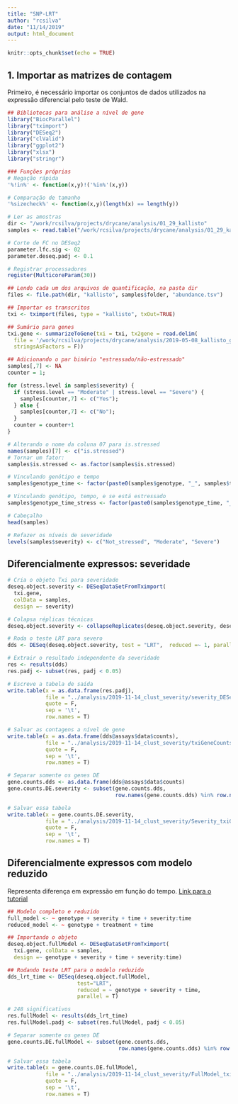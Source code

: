 ```yaml
---
title: "SNP-LRT"
author: "rcsilva"
date: "11/14/2019"
output: html_document
---
```


```r
knitr::opts_chunk$set(echo = TRUE)
```

## 1. Importar as matrizes de contagem

Primeiro, é necessário importar os conjuntos de dados utilizados na expressão diferencial pelo teste de Wald.

```r
## Bibliotecas para análise a nível de gene
library("BiocParallel")
library("tximport")
library("DESeq2")
library("clValid")
library("ggplot2")
library("xlsx")
library("stringr")

### Funções próprias
# Negação rápida
'%!in%' <- function(x,y)!('%in%'(x,y))

# Comparação de tamanho
'%sizecheck%' <- function(x,y)(length(x) == length(y))

# Ler as amostras
dir <- "/work/rcsilva/projects/drycane/analysis/01_29_kallisto"
samples <- read.table("/work/rcsilva/projects/drycane/analysis/01_29_kallisto/samples2.txt", header=T)

# Corte de FC no DESeq2
parameter.lfc.sig <- 02
parameter.deseq.padj <- 0.1

# Registrar processadores
register(MulticoreParam(30))

## Lendo cada um dos arquivos de quantificação, na pasta dir
files <- file.path(dir, "kallisto", samples$folder, "abundance.tsv")

## Importar os transcritos
txi <- tximport(files, type = "kallisto", txOut=TRUE)

## Sumário para genes
txi.gene <- summarizeToGene(txi = txi, tx2gene = read.delim(
  file = '/work/rcsilva/projects/drycane/analysis/2019-05-08_kallisto_gene/correct_map.tsv',
  stringsAsFactors = F))

## Adicionando o par binário "estressado/não-estressado"
samples[,7] <- NA
counter = 1;

for (stress.level in samples$severity) {
  if (stress.level == "Moderate" | stress.level == "Severe") {
    samples[counter,7] <- c("Yes");
  } else {
    samples[counter,7] <- c("No");
  }
  counter = counter+1
}

# Alterando o nome da coluna 07 para is.stressed
names(samples)[7] <- c("is.stressed")
# Tornar um fator:
samples$is.stressed <- as.factor(samples$is.stressed)

# Vinculando genótipo e tempo
samples$genotype_time <- factor(paste0(samples$genotype, "_", samples$time))

# Vinculando genótipo, tempo, e se está estressado
samples$genotype_time_stress <- factor(paste0(samples$genotype_time, "_", samples$is.stressed))

# Cabeçalho
head(samples)

# Refazer os níveis de severidade
levels(samples$severity) <- c("Not_stressed", "Moderate", "Severe")
```

## Diferencialmente expressos: severidade


```r
# Cria o objeto Txi para severidade
deseq.object.severity <- DESeqDataSetFromTximport(
  txi.gene,
  colData = samples,
  design =~ severity)

# Colapsa réplicas técnicas
deseq.object.severity <- collapseReplicates(deseq.object.severity, deseq.object.severity$sample)

# Roda o teste LRT para severo
dds <- DESeq(deseq.object.severity, test = "LRT",  reduced =~ 1, parallel = T)

# Extrair o resultado independente da severidade
res <- results(dds)
res.padj <- subset(res, padj < 0.05)

# Escreve a tabela de saída
write.table(x = as.data.frame(res.padj),
            file = "../analysis/2019-11-14_clust_severity/severity_DESeq2.tsv",
            quote = F,
            sep = '\t',
            row.names = T)

# Salvar as contagens a nível de gene
write.table(x = as.data.frame(dds@assays$data$counts),
            file = "../analysis/2019-11-14_clust_severity/txiGeneCounts.tsv",
            quote = F,
            sep = '\t',
            row.names = T)

# Separar somente os genes DE
gene.counts.dds <- as.data.frame(dds@assays$data$counts)
gene.counts.DE.severity <- subset(gene.counts.dds,
                                  row.names(gene.counts.dds) %in% row.names(res.padj))

# Salvar essa tabela
write.table(x = gene.counts.DE.severity,
            file = "../analysis/2019-11-14_clust_severity/Severity_txiGeneCounts.tsv",
            quote = F,
            sep = '\t',
            row.names = T)
```

## Diferencialmente expressos com modelo reduzido

Representa diferença em expressão em função do tempo. [Link para o tutorial](https://hbctraining.github.io/DGE_workshop/lessons/08_DGE_LRT.html)

```r

## Modelo completo e reduzido
full_model <- ~ genotype + severity + time + severity:time
reduced_model <- ~ genotype + treatment + time

## Importando o objeto
deseq.object.fullModel <- DESeqDataSetFromTximport(
  txi.gene, colData = samples, 
  design =~ genotype + severity + time + severity:time)

## Rodando teste LRT para o modelo reduzido
dds_lrt_time <- DESeq(deseq.object.fullModel, 
                      test="LRT", 
                      reduced = ~ genotype + severity + time,
                      parallel = T)

# 248 significativos
res.fullModel <- results(dds_lrt_time)
res.fullModel.padj <- subset(res.fullModel, padj < 0.05)

# Separar somente os genes DE
gene.counts.DE.fullModel <- subset(gene.counts.dds,
                                   row.names(gene.counts.dds) %in% row.names(res.fullModel.padj))

# Salvar essa tabela
write.table(x = gene.counts.DE.fullModel,
            file = "../analysis/2019-11-14_clust_severity/FullModel_txiGeneCounts.tsv",
            quote = F,
            sep = '\t',
            row.names = T)


```
